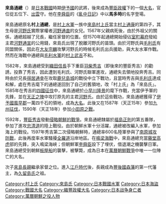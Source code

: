 {{japanese|japanese=来島 通総|kana=くるしま みちふさ|romaji=Kurushima Michifusa}}
'''來島通總'''（{{bd|1561年||1597年|10月26日|}}）是[[日本|日本]][[戰國_(日本)|戰國]]時期[[伊予國|伊予國]]的武將，後來成為[[豐臣政權|豐臣政權]]下的一個[[大名_(稱謂)|大名]]，官位從五位下、[[出雲|出雲]]守。他在[[李舜臣_(朝鮮)|李舜臣]]的《[[亂中日記|亂中日記]]》中以'''馬多時'''的名字登場。

來島通總原名'''村上通總'''，是[[村上水軍|村上水軍]]一族中[[來島村上氏|來島村上氏]]當主[[村上通康|村上通康]]的第四子，其生母是[[河野氏|河野氏]]實際掌權者[[河野通直|河野通直]]的女兒。1567年父親病死後，由於外祖父的關係，通總超越了兄長，繼任家督的位置。但1570年起通總開始侵佔[[室町幕府|室町幕府]]發給主君[[河野通宣|河野通宣]]的公用錢，來島氏出現了脫離河野氏的苗頭。由於河野氏與[[毛利氏|毛利氏]]有同盟關係，因此在[[大友宗麟|大友宗麟]]攻擊河野氏的時候毛利氏出兵援助，與大友水軍作戰。然而在海戰中通總與[[毛利水軍|毛利水軍]]的[[村上武吉|村上武吉]]不和。

1582年，來島通總受到[[織田信長|織田信長]]手下重臣[[羽柴秀吉|羽柴秀吉]]（即後來的豐臣秀吉）的勸誘，投靠了秀吉，因此遭到毛利氏、河野氏聯軍進攻，通總失去領地投奔秀吉。同時由於兄長[[得居通幸|得居通幸]]在攻取[[鹿兒島城|鹿兒島城]]的戰役中立下戰功，且當時秀吉與[[毛利氏|毛利氏]]達成和解，處在秀吉麾下的通總遂回到了自己的舊領地，改「村上氏」為「來島氏」。1585年在秀吉的[[四國征伐|四國征伐]]中，來島通總於[[小早川隆景|小早川隆景]]的麾下作戰，充當伊予軍的先鋒，並在[[天正之陣|天正之陣]]中攻打原先的主君[[河野|河野]]氏。由於這些戰功，來島通總獲得了[[伊予國|伊予國]][[風早郡|風早郡]]一萬四千石的領地，成為[[大名_(稱謂)|大名]]。此後又在1587年（天正15年）參加[[九州征伐|九州征伐]]，1590年（天正18年）參加[[小田原之戰|小田原之戰]]。

1592年，[[豐臣秀吉|豐臣秀吉]]發動[[萬曆朝鮮戰爭|侵略朝鮮的戰爭]]。來島通總隸屬於[[福島正則|福島正則]]的第五番隊，參加了進攻[[忠清道|忠清道]]的陸上戰役。由於朝鮮水軍十分活躍，通總被改編入水軍，參加海上的戰役。1597年秀吉第二次侵略朝鮮時，通總率600名陸軍參與了[[南原|南原城]][[南原城攻防戰|攻防戰]]，此後再度率水軍騷擾[[全羅道|全羅道]]沿岸地區。在[[鳴梁海戰|鳴梁海戰]]中，來島通總充當[[藤堂高虎|藤堂高虎]]部的先鋒，突入鳴梁海峽；但朝鮮軍[[李舜臣_(朝鮮)|李舜臣]]設下了埋伏，借退潮之機襲擊日軍。來島通總受到朝鮮[[板屋船|板屋船]]的襲擊，被擊斃，成為日本在[[萬曆朝鮮戰爭|萬曆朝鮮戰爭]]中唯一一位陣亡的大名。

次子[[來島長親|來島長親]]繼承家督之位。進入[[江戶時代|江戶時代]]後，長親成為[[豐後國|豐後國]][[森藩|森藩]]的第一代藩主，為[[久留島氏|久留島氏]]之祖。
{{start box}}
{{s-before|[[村上通康|村上通康]]}}
{{s-title|[[來島村上氏|村上氏（來島氏）]]當主|1567年－1597年}}
{{s-after|[[來島長親|來島長親]]}}
{{end box}}

[[Category:村上氏|Category:村上氏]]
[[Category:來島氏|Category:來島氏]]
[[Category:日本戰國水軍|Category:日本戰國水軍]]
[[Category:日本海盜|Category:日本海盜]]
[[Category:戰國大名|Category:戰國大名]]
[[Category:織豐政權大名|Category:織豐政權大名]]
[[Category:日本战争身亡者|Category:日本战争身亡者]]
[[Category:萬曆朝鮮之役人物|Category:萬曆朝鮮之役人物]]